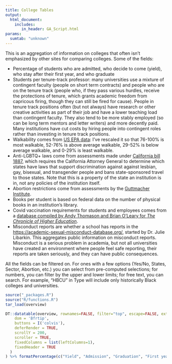 ```yaml
---
title: College Tables
output:
  html_document:
    includes:
       in_header: GA_Script.html
params:
  sumtab: "unknown"
---
```


This is an aggregation of information on colleges that often isn't emphasized by other sites for comparing colleges. Some of the fields:

* Percentage of students who are admitted, who decide to come (yield), who stay after their first year, and who graduate
* Students per tenure-track professor: many universities use a mixture of contingent faculty (people on short term contracts) and people who are on the tenure track (people who, if they pass various hurdles, receive the protections of tenure, which grants academic freedom from capricous firing, though they can still be fired for cause). People in tenure track positions often (but not always) have research or other creative activities as part of their job and have a lower teaching load than contingent faculty. They also tend to be more stably employed (so can be long term mentors and letter writers) and more decently paid. Many institutions have cut costs by hiring people into contingent roles rather than investing in tenure track positions.
* Walkability comes from [US EPA data](https://www.epa.gov/smartgrowth/smart-location-mapping): I've rescaled it so that 76-100% is most walkable, 52-76% is above average walkable, 29-52% is below average walkable, and 0-29% is least walkable.
* Anti-LGBTQ+ laws come from assessments made under [California bill 1887](https://oag.ca.gov/ab1887), which requires the California Attorney General to determine which states have laws that support discrimination against against lesbian, gay, bisexual, and transgender people and bans state-sponsored travel to those states. Note that this is a property of the state an institution is in, not any policies of the institution itself.
* Abortion restrictions come from assessments by the [Guttmacher Institute](https://states.guttmacher.org/policies/).
* Books per student is based on federal data on the number of physical books in an institution's library.
* Covid vaccination requirements for students and employees comes from a [database compiled by Andy Thomason and Brian O'Leary for *The Chronicle of Higher Education*](https://www.chronicle.com/blogs/live-coronavirus-updates/heres-a-list-of-colleges-that-will-require-students-to-be-vaccinated-against-covid-19).
* Misconduct reports are whether a school has reports in the [https://academic-sexual-misconduct-database.org/](Academic Sexual Misconduct Database), started by Dr. Julie Libarkin. This aggregates public information on misconduct reports. Misconduct is a serious problem in academia, but not all universities have created an environment where people feel safe reporting, their reports are taken seriously, and they can have public consequences. 

All the fields can be filtered on. For ones with a few options (Yes/No, States, Sector, Abortion, etc.) you can select from pre-computed selections; for numbers, you can filter by the upper and lower limits; for free text, you can search. For example, "HBCU" in Type will include only historically Black colleges and universities.

```r
source("_packages.R")
source("R/functions.R")
tar_load(overview)

DT::datatable(overview, rownames=FALSE, filter="top", escape=FALSE, extensions = c('Buttons', 'FixedColumns', 'FixedHeader', 'Scroller'), options = list(
    dom = 'Bfrtip',
	buttons = I('colvis'),
	deferRender = TRUE,
  	scrollY = 200,
  	scroller = TRUE,
	fixedColumns = list(leftColumns=1),
	fixedHeader = TRUE
  )
) %>% formatPercentage(c("Yield", "Admission", "Graduation", "First year retention", "Walkability"), 0)
```